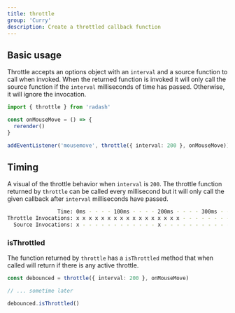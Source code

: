 ```yaml
---
title: throttle
group: 'Curry'
description: Create a throttled callback function
---
```





## Basic usage

Throttle accepts an options object with an `interval` and a source function to call
when invoked. When the returned function is invoked it will only call the source
function if the `interval` milliseconds of time has passed. Otherwise, it will ignore
the invocation.


```ts
import { throttle } from 'radash'

const onMouseMove = () => {
  rerender()
}

addEventListener('mousemove', throttle({ interval: 200 }, onMouseMove))
```

## Timing

A visual of the throttle behavior when `interval` is `200`. The throttle function
returned by `throttle` can be called every millisecond but it will only call
the given callback after `interval` milliseconds have passed.

```sh
                Time: 0ms - - - - 100ms - - - - 200ms - - - - 300ms - - - - 400ms - - - -
Throttle Invocations: x x x x x x x x x x x x x x x x x - - - - - - - - - - - - - - - - -
  Source Invocations: x - - - - - - - - - - - - x - - - - - - - - - - - - - x - - - - - -
```

### isThrottled

The function returned by `throttle` has a `isThrottled` method that when called will return if there is any active throttle.

```ts
const debounced = throttle({ interval: 200 }, onMouseMove)

// ... sometime later

debounced.isThrottled()
```
